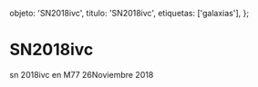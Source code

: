 
  objeto: 'SN2018ivc',
  titulo: 'SN2018ivc',
  etiquetas: ['galaxias'],
};

# SN2018ivc

<Imagen
  src="registro/sn2018-ivc_20181126_1_sn2018ivc_20181126_gjcb.jpg"
  fecha="20181126"
/>

sn 2018ivc en M77 26Noviembre 2018